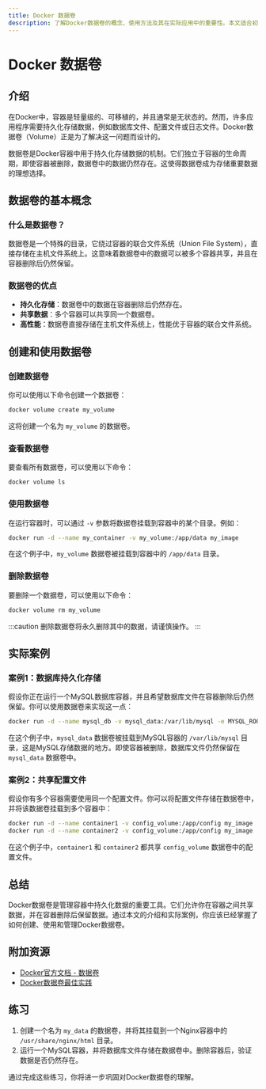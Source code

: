 ```yaml
---
title: Docker 数据卷
description: 了解Docker数据卷的概念、使用方法及其在实际应用中的重要性。本文适合初学者，包含代码示例和实际案例。
---
```


# Docker 数据卷

## 介绍

在Docker中，容器是轻量级的、可移植的，并且通常是无状态的。然而，许多应用程序需要持久化存储数据，例如数据库文件、配置文件或日志文件。Docker数据卷（Volume）正是为了解决这一问题而设计的。

数据卷是Docker容器中用于持久化存储数据的机制。它们独立于容器的生命周期，即使容器被删除，数据卷中的数据仍然存在。这使得数据卷成为存储重要数据的理想选择。

## 数据卷的基本概念

### 什么是数据卷？

数据卷是一个特殊的目录，它绕过容器的联合文件系统（Union File System），直接存储在主机文件系统上。这意味着数据卷中的数据可以被多个容器共享，并且在容器删除后仍然保留。

### 数据卷的优点

- **持久化存储**：数据卷中的数据在容器删除后仍然存在。
- **共享数据**：多个容器可以共享同一个数据卷。
- **高性能**：数据卷直接存储在主机文件系统上，性能优于容器的联合文件系统。

## 创建和使用数据卷

### 创建数据卷

你可以使用以下命令创建一个数据卷：

```bash
docker volume create my_volume
```

这将创建一个名为 `my_volume` 的数据卷。

### 查看数据卷

要查看所有数据卷，可以使用以下命令：

```bash
docker volume ls
```

### 使用数据卷

在运行容器时，可以通过 `-v` 参数将数据卷挂载到容器中的某个目录。例如：

```bash
docker run -d --name my_container -v my_volume:/app/data my_image
```

在这个例子中，`my_volume` 数据卷被挂载到容器中的 `/app/data` 目录。

### 删除数据卷

要删除一个数据卷，可以使用以下命令：

```bash
docker volume rm my_volume
```

:::caution
删除数据卷将永久删除其中的数据，请谨慎操作。
:::

## 实际案例

### 案例1：数据库持久化存储

假设你正在运行一个MySQL数据库容器，并且希望数据库文件在容器删除后仍然保留。你可以使用数据卷来实现这一点：

```bash
docker run -d --name mysql_db -v mysql_data:/var/lib/mysql -e MYSQL_ROOT_PASSWORD=mysecretpassword mysql
```

在这个例子中，`mysql_data` 数据卷被挂载到MySQL容器的 `/var/lib/mysql` 目录，这是MySQL存储数据的地方。即使容器被删除，数据库文件仍然保留在 `mysql_data` 数据卷中。

### 案例2：共享配置文件

假设你有多个容器需要使用同一个配置文件。你可以将配置文件存储在数据卷中，并将该数据卷挂载到多个容器中：

```bash
docker run -d --name container1 -v config_volume:/app/config my_image
docker run -d --name container2 -v config_volume:/app/config my_image
```

在这个例子中，`container1` 和 `container2` 都共享 `config_volume` 数据卷中的配置文件。

## 总结

Docker数据卷是管理容器中持久化数据的重要工具。它们允许你在容器之间共享数据，并在容器删除后保留数据。通过本文的介绍和实际案例，你应该已经掌握了如何创建、使用和管理Docker数据卷。

## 附加资源

- [Docker官方文档 - 数据卷](https://docs.docker.com/storage/volumes/)
- [Docker数据卷最佳实践](https://docs.docker.com/storage/volumes/#best-practices-for-using-volumes)

## 练习

1. 创建一个名为 `my_data` 的数据卷，并将其挂载到一个Nginx容器中的 `/usr/share/nginx/html` 目录。
2. 运行一个MySQL容器，并将数据库文件存储在数据卷中。删除容器后，验证数据是否仍然存在。

通过完成这些练习，你将进一步巩固对Docker数据卷的理解。